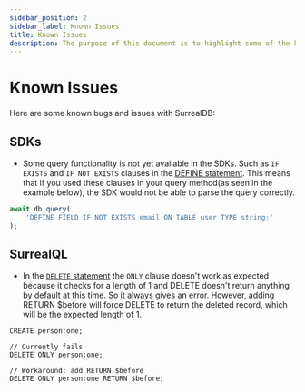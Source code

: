 ```yaml
---
sidebar_position: 2
sidebar_label: Known Issues
title: Known Issues
description: The purpose of this document is to highlight some of the known issues with SurrealDB. This will help you to understand the current limitations and issues that are being worked on.
---
```


# Known Issues

Here are some known bugs and issues with SurrealDB:

## SDKs

- Some query functionality is not yet available in the SDKs. Such as `IF EXISTS` and `IF NOT EXISTS` clauses in the [DEFINE statement](/docs/surrealdb/surrealql/statements/define/). This means that if you used these clauses in your query method(as seen in the example below), the SDK would not be able to parse the query correctly.

```js
await db.query(
    'DEFINE FIELD IF NOT EXISTS email ON TABLE user TYPE string;'
);
```

## SurrealQL

- In the [`DELETE` statement](/docs/surrealdb/surrealql/statements/delete) the `ONLY` clause doesn't work as expected because it checks for a length of 1 and DELETE doesn't return anything by default at this time. So it always gives an error. However, adding RETURN $before will force DELETE to return the deleted record, which will be the expected length of 1.

```surql
CREATE person:one;

// Currently fails
DELETE ONLY person:one;

// Workaround: add RETURN $before
DELETE ONLY person:one RETURN $before;
